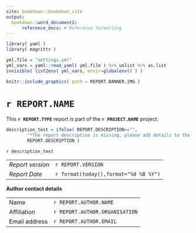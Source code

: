 ```yaml
---
site: bookdown::bookdown_site
output:
  bookdown::word_document2:
      reference_docx: # Reference formatting
---
```


```r
library( yaml )
library( magrittr )

yml.file = "settings.yml"
yml_vars = yaml::read_yaml( yml.file ) %>% unlist %>% as.list
invisible( list2env( yml_vars, envir=globalenv() ) )

```

```r

knitr::include_graphics( path = REPORT.BANNER.IMG )

```


# `r REPORT.NAME`

This **`r REPORT.TYPE`** report is part of the **`r PROJECT.NAME`** project.

```r

description_text = ifelse( REPORT.DESCRIPTION=="",
        "*The report description is missing, please add details to the settings.yml file*",
        REPORT.DESCRIPTION )

```

`r description_text`


|                    |                                         |
| ------------------ | --------------------------------------- |
| *Report version*     | `r REPORT.VERSION`                      |
| *Report Date*        | `r format(today(),format="%d %B %Y")`   |


**Author contact details**

|               |                 |
| ------------- | --------------- |
| Name          | `r REPORT.AUTHOR.NAME`   |
| Affiliation   | `r REPORT.AUTHOR.ORGANISATION`   |
| Email address | `r REPORT.AUTHOR.EMAIL` |
